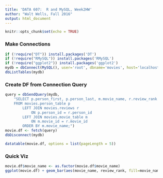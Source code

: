 ```yaml
---
title: 'DATA 607:  R and MySQL, Week2HW'
author: "Walt Wells, Fall 2016"
output: html_document
---
```


```r
knitr::opts_chunk$set(echo = TRUE)
```

### Make Connections

```r
if (!require("DT")) install.packages('DT')
if (!require("RMySQL")) install.packages('RMySQL')
if (!require("ggplot2")) install.packages('ggplot2')
mydb = dbConnect(MySQL(), user='root', dbname='movies', host='localhost')
dbListTables(mydb)
```

### Create DF from Connection Query

```r
query = dbSendQuery(mydb, 
    "SELECT p.person_first, p.person_last, m.movie_name, r.review_rank 
    FROM movies.person_table p
    	LEFT JOIN movies.reviews r
    		ON p.person_id = r.person_id
    	LEFT JOIN movies.movie_table m
    		ON m.movie_id = r.movie_id
    	ORDER BY m.movie_name;")
movie.df <- fetch(query)
dbDisconnect(mydb)

datatable(movie.df, options = list(pageLength = 5))
```

### Quick Viz

```r
movie.df$movie_name <- as.factor(movie.df$movie_name)
ggplot(movie.df) + geom_bar(aes(movie_name, review_rank, fill=movie_name), stat="summary", fun.y="mean") + labs(x="Movies", y="Mean Review", title="Mean Movie Review, Top 6 Movies 09.2016") + theme(axis.text.x=element_blank())
```